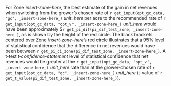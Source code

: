 For Zone _insert-zone-here_, the best estimate of the gain in net revenues when switching from the grower’s chosen rate of `r get_input(opt_gc_data, "gc", _insert-zone-here_)` _unit_here_ per acre to the recommended rate of `r get_input(opt_gc_data, "opt_v", _insert-zone-here_)` _unit_here_ would have been approximately $`r get_pi_dif(pi_dif_test_zone, _insert-zone-here_)`, as is shown by the height of the red circle.  The black brackets centered over Zone _insert-zone-here_'s red circle illustrates that a 95% level of statistical confidence that the difference in net revenues would have been between `r get_pi_ci_zone(pi_dif_test_zone, _insert-zone-here_)`. A t-test _t-confidence-statement_ level of statistical confidence that net revenues would be greater at the `r get_input(opt_gc_data, "opt_v", _insert-zone-here_)` _unit_here_ rate than at the grower-chosen rate of `r get_input(opt_gc_data, "gc", _insert-zone-here_)` _unit_here_ (t-value of `r get_t_value(pi_dif_test_zone, _insert-zone-here_)`).

